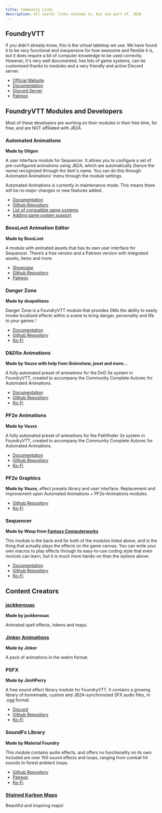 ```yaml
---
title: Community Links
description: All useful links related to, but not part of, JB2A
---
```



## FoundryVTT

If you didn't already know, this is the virtual tabletop we use. We have found it to be very functional and inexpensive for how awesome and flexible it is, but it does require a bit of computer knowledge to be used correctly. However, it's very well documented, has lots of game systems, can be customised thanks to modules and a very friendly and active Discord server.

- <a href="https://foundryvtt.com" >Official Website</a>
- <a href="https://foundryvtt.com/kb/" >Documentation</a>
- <a href="https://discord.com/invite/foundryvtt" >Discord Server</a>
- <a href="https://www.patreon.com/foundryvtt" >Patreon</a>

## FoundryVTT Modules and Developers

<Aside type="danger" title="Keep in mind">
Most of these developers are working on their modules in their free time, for free, and are NOT affiliated with JB2A.
</Aside>  

### Automated Animations
**Made by Otigon**

A user interface module for Sequencer. It allows you to configure a set of pre-configured animations using JB2A, which are automatically (hence the name) recognized through the item's name. You can do this through Automated Animations' menu through the module settings.

<Aside type="caution" title="Important">
Automated Animations is currently in maintenance mode. This means there will be no major changes or new features added.
</Aside>  

- <a href="https://github.com/otigon/automated-jb2a-animations/wiki" >Documentation</a>
- <a href="https://github.com/otigon/automated-jb2a-animations" >Github Repository</a>
- <a href="https://github.com/otigon/automated-jb2a-animations?tab=readme-ov-file#introduction" >List of compatible game systems</a>
- <a href="https://github.com/otigon/automated-jb2a-animations/wiki/Adding-System-Support" >Adding game system support</a>

### BossLoot Animation Editor
**Made by BossLoot**

 A module with animated assets that has its own user interface for Sequencer. There’s a free version and a Patreon version with integrated assets, items and more.
- <a href="https://github.com/boss-loot/boss-loot-assets-free?tab=readme-ov-file#showcase" >Showcase</a>
- <a href="https://github.com/boss-loot/boss-loot-assets-free" >Github Repository</a>
- <a href="https://www.patreon.com/bossloot" >Patreon</a>

### Danger Zone
**Made by dnapolitano**

Danger Zone is a FoundryVTT module that provides GMs the ability to easily invoke localized effects within a scene to bring danger, personality and life to your games !
- <a href="https://github.com/napolitanod/Danger-Zone/wiki" >Documentation</a>
- <a href="https://github.com/napolitanod/Danger-Zone" >Github Repository</a>
- <a href="https://ko-fi.com/napolitanod" >Ko-Fi</a>

### D&D5e Animations
**Made by Vauxs with help from Sisimshow, joost and more…** 

A fully automated preset of animations for the DnD 5e system in FoundryVTT, created to accompany the Community Complete Autorec for Automated Animations.
- <a href="https://github.com/MrVauxs/dnd5e-animations/wiki" >Documentation</a>
- <a href="https://github.com/MrVauxs/dnd5e-animations" >Github Repository</a>
- <a href="https://ko-fi.com/mrvauxs" >Ko-Fi</a>

### PF2e Animations
**Made by Vauxs**

A fully automated preset of animations for the Pathfinder 2e system in FoundryVTT, created to accompany the Community Complete Autorec for Automated Animations.
- <a href="https://github.com/MrVauxs/dnd5e-animations/wiki" >Documentation</a>
- <a href="https://github.com/MrVauxs/pf2e-jb2a-macros" >Github Repository</a>
- <a href="https://ko-fi.com/mrvauxs" >Ko-Fi</a>

### PF2e Graphics
**Made by Vauxs**, effect presets library and user interface. Replacement and improvement upon Automated Animations + PF2e-Animations modules.
- <a href="https://github.com/MrVauxs/pf2e-graphics" >Github Repository</a>
- <a href="https://ko-fi.com/mrvauxs" >Ko-Fi</a>

### Sequencer
**Made by Wasp from [Fantasy Computerworks](https://fantasycomputer.works/)**

This module is the back-end for both of the modules listed above, and is the thing that actually plays the effects on the game canvas. You can write your own macros to play effects through its easy-to-use coding style that even novices can learn, but it is much more hands-on than the options above.

- <a href="https://fantasycomputer.works/FoundryVTT-Sequencer/" >Documentation</a>
- <a href="https://github.com/fantasycalendar/FoundryVTT-Sequencer" >Github Repository</a>
- <a href="https://ko-fi.com/fantasycomputerworks" >Ko-Fi</a>

## Content Creators

### <a href="https://github.com/jackkerouac" >jackkerouac</a>
**Made by jackkerouac**

Animated spell effects, tokens and maps.

### <a href="https://www.patreon.com/jinker" >Jinker Animations</a>
**Made by Jinker**

A pack of animations in the webm format.

### PSFX
**Made by JimHPerry**

A free sound effect library module for FoundryVTT. It contains a growing library of homemade, custom and JB2A-synchronized SFX audio files, in .ogg format.
- <a href="https://discord.gg/p5MBHt4Hkv" >Discord</a>
- <a href="https://github.com/JimHPerry/psfx" >Github Repository</a>
- <a href="https://ko-fi.com/perisfx" target="_blank">Ko-Fi</a>

### SoundFx Library
**Made by Material Foundry**

This module contains audio effects, and offers no functionality on its own. Included are over 150 sound effects and loops, ranging from combat hit sounds to forest ambient loops.

- <a href="https://github.com/MaterialFoundry/SoundFxLibrary" >Github Repository</a>
- <a href="https://www.patreon.com/MaterialFoundry" >Patreon</a>
- <a href="https://ko-fi.com/materialfoundry" >Ko-Fi</a>

### <a href="https://www.patreon.com/c/StainedKarbonMaps/posts" >Stained Karbon Maps</a>
Beautiful and Inspiring maps!





